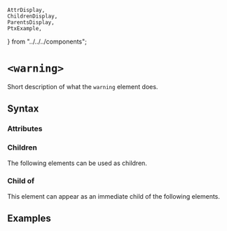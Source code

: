     AttrDisplay,
    ChildrenDisplay,
    ParentsDisplay,
    PtxExample,
} from "../../../components";

# `<warning>`

Short description of what the `warning` element does.

## Syntax

### Attributes

<AttrDisplay name="warning" />

### Children

The following elements can be used as children.

<ChildrenDisplay name="warning" />

### Child of

This element can appear as an immediate child of the following elements.

<ParentsDisplay name="warning" />

## Examples

    